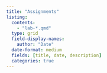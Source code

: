 ```yaml
---
title: "Assignments"
listing:
  contents: 
    - "lab-*.qmd"
  type: grid
  field-display-names: 
    author: "Date"
  date-format: medium
  fields: [title, date, description]
  categories: true
---
```

